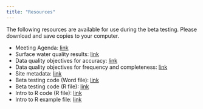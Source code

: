 ```yaml
---
title: "Resources"
---
```


The following resources are available for use during the beta testing. Please download and save copies to your computer.

-   Meeting Agenda: [link](data/Agenda_Beta_Testing.pdf)
-   Surface water quality results: [link](data/BetaResults_9-2-22.xlsx)
-   Data quality objectives for accuracy: [link](data/BetaDQOAccuracy_9-2-22.xlsx)
-   Data quality objectives for frequency and completeness: [link](data/BetaDQOFreqComp_9-2-22.xlsx)
-   Site metadata: [link](data/BetaSites_9-2-22.xlsx)
-   Beta testing code (Word file): [link](data/MassWateR%20Beta%20Script%209-2-22.docx)
-   Beta testing code (R file): [link](data/MassWateR%20Beta%20script%209-2-22.R)
-   Intro to R code (R file): [link](data/intro-to-r.R)
-   Intro to R example file: [link](data/ExampleSites.xlsx)
